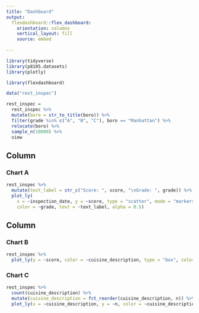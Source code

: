 ```yaml
---
title: "Dashboard"
output: 
  flexdashboard::flex_dashboard:
    orientation: columns
    vertical_layout: fill
    source: embed
    
---
```


```r
library(tidyverse)
library(p8105.datasets)
library(plotly)

library(flexdashboard)
```

```r
data("rest_inspec")

rest_inspec =
  rest_inspec %>%
  mutate(boro = str_to_title(boro)) %>% 
  filter(grade %in% c("A", "B", "C"), boro == "Manhattan") %>%
  relocate(boro) %>% 
  sample_n(10000) %>% 
  view
```

Column {data-width=550}
-----------------------------------------------------------------------

### Chart A

```r
rest_inspec %>%
  mutate(text_label = str_c("Score: ", score, "\nGrade: ", grade)) %>% 
  plot_ly(
    x = ~inspection_date, y = ~score, type = "scatter", mode = "markers",
    color = ~grade, text = ~text_label, alpha = 0.5)
```

Column {data-width=450}
-----------------------------------------------------------------------

### Chart B

```r
rest_inspec %>%
  plot_ly(y = ~score, color = ~cuisine_description, type = "box", colors = "viridis", showlegend = FALSE)
```

### Chart C

```r
rest_inspec %>% 
  count(cuisine_description) %>% 
  mutate(cuisine_description = fct_reorder(cuisine_description, n)) %>% 
  plot_ly(x = ~cuisine_description, y = ~n, color = ~cuisine_description, type = "bar", colors = "viridis", showlegend = FALSE)
```

